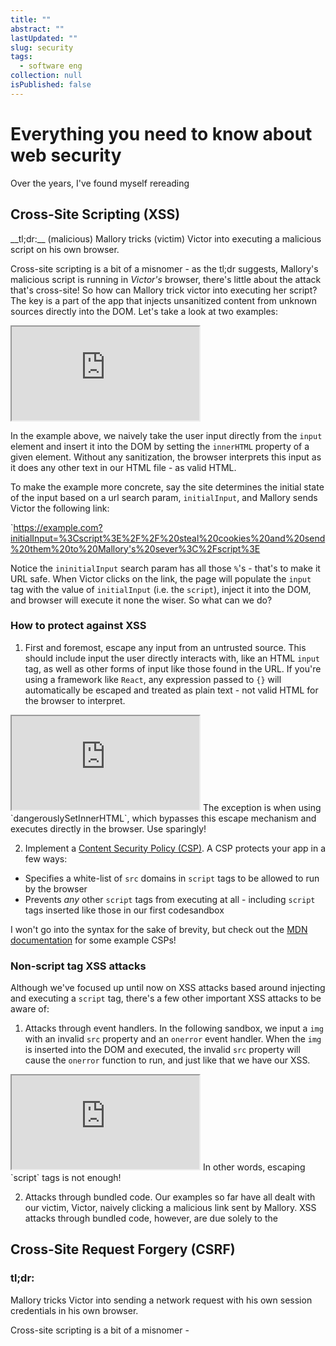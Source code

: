 ```yaml
---
title: ""
abstract: ""
lastUpdated: ""
slug: security
tags:
  - software eng
collection: null
isPublished: false
---
```


# Everything you need to know about web security

Over the years, I've found myself rereading

## Cross-Site Scripting (XSS)

<Info>
  __tl;dr:__ (malicious) Mallory tricks (victim) Victor into executing a
  malicious script on his own browser.
</Info>

Cross-site scripting is a bit of a misnomer - as the tl;dr suggests, Mallory's malicious script is running in _Victor's_ browser, there's little about the attack that's cross-site! So how can Mallory trick victor into executing her script? The key is a part of the app that injects unsanitized content from unknown sources directly into the DOM. Let's take a look at two examples:

<iframe
  src="https://codesandbox.io/embed/gifted-shape-473yzc"
  style={{
    width: "75%",
    height: 200,
    border: 0,
    borderRadius: 4,
    overflow: "hidden",
  }}
></iframe>

In the example above, we naively take the user input directly from the `input` element and insert it into the DOM by setting the `innerHTML` property of a given element. Without any sanitization, the browser interprets this input as it does any other text in our HTML file - as valid HTML.

To make the example more concrete, say the site determines the initial state of the input based on a url search param, `initialInput`, and Mallory sends Victor the following link:

`https://example.com?initialInput=%3Cscript%3E%2F%2F%20steal%20cookies%20and%20send%20them%20to%20Mallory's%20sever%3C%2Fscript%3E

Notice the `ininitialInput` search param has all those `%`'s - that's to make it URL safe. When Victor clicks on the link, the page will populate the `input` tag with the value of `initialInput` (i.e. the `script`), inject it into the DOM, and browser will execute it none the wiser. So what can we do?

### How to protect against XSS

1. First and foremost, escape any input from an untrusted source. This should include input the user directly interacts with, like an HTML `input` tag, as well as other forms of input like those found in the URL. If you're using a framework like `React`, any expression passed to `{}` will automatically be escaped and treated as plain text - not valid HTML for the browser to interpret.

<iframe
  src="https://codesandbox.io/embed/naughty-waterfall-fs2c4c"
  style={{
    width: "75%",
    height: 200,
    border: 0,
    borderRadius: 4,
    overflow: "hidden",
  }}
></iframe>

<Info>
  The exception is when using `dangerouslySetInnerHTML`, which bypasses this
  escape mechanism and executes directly in the browser. Use sparingly!
</Info>

2. Implement a [Content Security Policy (CSP)](https://developer.mozilla.org/en-US/docs/Web/HTTP/CSP). A CSP protects your app in a few ways:

- Specifies a white-list of `src` domains in `script` tags to be allowed to run by the browser
- Prevents _any_ other `script` tags from executing at all - including `script` tags inserted like those in our first codesandbox

I won't go into the syntax for the sake of brevity, but check out the [MDN documentation](https://developer.mozilla.org/en-US/docs/Web/HTTP/CSP#examples_common_use_cases) for some example CSPs!

### Non-script tag XSS attacks

Although we've focused up until now on XSS attacks based around injecting and executing a `script` tag, there's a few other important XSS attacks to be aware of:

1. Attacks through event handlers. In the following sandbox, we input a `img` with an invalid `src` property and an `onerror` event handler. When the `img` is inserted into the DOM and executed, the invalid `src` property will cause the `onerror` function to run, and just like that we have our XSS.

<iframe
  src="https://codesandbox.io/embed/img-onerror-xss-4m7f5z"
  style={{
    width: "75%",
    height: 200,
    border: 0,
    borderRadius: 4,
    overflow: "hidden",
  }}
></iframe>
In other words, escaping `script` tags is not enough!

2. Attacks through bundled code. Our examples so far have all dealt with our victim, Victor, naively clicking a malicious link sent by Mallory. XSS attacks through bundled code, however, are due solely to the

## Cross-Site Request Forgery (CSRF)

### tl;dr:

Mallory tricks Victor into sending a network request with his own session credentials in his own browser.

Cross-site scripting is a bit of a misnomer -
